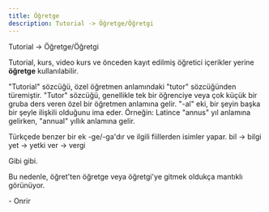 ```yaml
---
title: Öğretge
description: Tutorial -> Öğretge/Öğretgi
---
```


Tutorial -> Öğretge/Öğretgi

Tutorial, kurs, video kurs ve önceden kayıt edilmiş öğretici içerikler yerine **öğretge** kullanılabilir.

"Tutorial" sözcüğü, özel öğretmen anlamındaki "tutor" sözcüğünden türemiştir. "Tutor" sözcüğü, genellikle tek bir öğrenciye veya çok küçük bir gruba ders veren özel bir öğretmen anlamına gelir.
"-al" eki, bir şeyin başka bir şeyle ilişkili olduğunu ima eder.
Örneğin: Latince "annus" yıl anlamına gelirken, "annual" yıllık anlamına gelir.

Türkçede benzer bir ek -ge/-ga'dır ve ilgili fiillerden isimler yapar.
bil -> bilgi
yet -> yetki
ver -> vergi

Gibi gibi.

Bu nedenle, öğret'ten öğretge veya öğretgi'ye gitmek oldukça mantıklı görünüyor.

\- Onrir